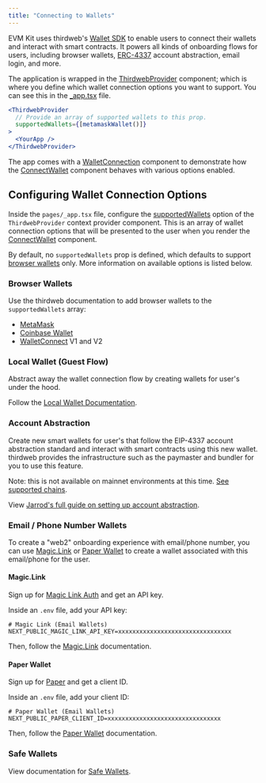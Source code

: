 ```yaml
---
title: "Connecting to Wallets"
---
```


EVM Kit uses thirdweb's [Wallet SDK](https://portal.thirdweb.com/wallet) to enable users to connect their wallets
and interact with smart contracts. It powers all kinds of onboarding flows for users, including browser wallets,
[ERC-4337](https://blog.jarrodwatts.com/what-is-account-abstraction-and-how-does-eip-4337-work) account abstraction, email login, and more.

The application is wrapped in the [ThirdwebProvider](https://portal.thirdweb.com/react/react.thirdwebprovider) component; which is where you define
which wallet connection options you want to support. You can see this in the [\_app.tsx](https://github.com/jarrodwatts/evmkit/blob/main/template/application/pages/_app.tsx)
file.

```jsx pages/_app.tsx
<ThirdwebProvider
  // Provide an array of supported wallets to this prop.
  supportedWallets={[metamaskWallet()]}
>
  <YourApp />
</ThirdwebProvider>
```

The app comes with a [WalletConnection](https://github.com/jarrodwatts/evmkit/blob/main/template/application/components/demo/WalletConnection.tsx)
component to demonstrate how the [ConnectWallet](https://portal.thirdweb.com/react/react.connectwallet) component behaves with various options enabled.

## Configuring Wallet Connection Options

Inside the `pages/_app.tsx` file, configure the [supportedWallets](https://portal.thirdweb.com/react/react.thirdwebprovider#supportedwallets-optional)
option of the `ThirdwebProvider` context provider component. This is an array of wallet connection options that will be presented to the user when you
render the [ConnectWallet](https://portal.thirdweb.com/react/react.connectwallet) component.

By default, no `supportedWallets` prop is defined, which defaults to support [browser wallets](#browser-wallets) only. More information on available options is listed below.

### Browser Wallets

Use the thirdweb documentation to add browser wallets to the `supportedWallets` array:

- [MetaMask](https://portal.thirdweb.com/react/react.coinbasewallet#usage-with-connectwallet)
- [Coinbase Wallet](https://portal.thirdweb.com/react/react.coinbasewallet#usage-with-connectwallet)
- [WalletConnect](https://portal.thirdweb.com/react/react.walletconnect#usage-with-connectwallet) V1 and V2

### Local Wallet (Guest Flow)

Abstract away the wallet connection flow by creating wallets for user's under the hood.

Follow the [Local Wallet Documentation](https://portal.thirdweb.com/react/react.localwallet#usage-with-connectwallet).

### Account Abstraction

Create new smart wallets for user's that follow the EIP-4337 account abstraction standard and interact
with smart contracts using this new wallet.
thirdweb provides the infrastructure such as the paymaster and bundler for you to use this feature.

Note: this is not available on mainnet environments at this time. [See supported chains](https://portal.thirdweb.com/wallet/smart-wallet#supported-chains).

View [Jarrod's full guide on setting up account abstraction](https://blog.jarrodwatts.com/i-fixed-web3-onboarding).

### Email / Phone Number Wallets

To create a "web2" onboarding experience with email/phone number, you can use
[Magic.Link](https://portal.thirdweb.com/react/react.magiclink) or
[Paper Wallet](https://portal.thirdweb.com/react/react.paperwallet) to create a wallet associated with this email/phone for the user.

#### Magic.Link

Sign up for [Magic Link Auth](https://magic.link/auth) and get an API key.

Inside an `.env` file, add your API key:

```env
# Magic Link (Email Wallets)
NEXT_PUBLIC_MAGIC_LINK_API_KEY=xxxxxxxxxxxxxxxxxxxxxxxxxxxxxxxx
```

Then, follow the [Magic.Link](https://portal.thirdweb.com/react/react.magiclink) documentation.

#### Paper Wallet

Sign up for [Paper](https://withpaper.com/) and get a client ID.

Inside an `.env` file, add your client ID:

```env
# Paper Wallet (Email Wallets)
NEXT_PUBLIC_PAPER_CLIENT_ID=xxxxxxxxxxxxxxxxxxxxxxxxxxxxxxxx
```

Then, follow the [Paper Wallet](https://portal.thirdweb.com/react/react.paperwallet) documentation.

### Safe Wallets

View documentation for [Safe Wallets](https://portal.thirdweb.com/react/react.safewallet).
